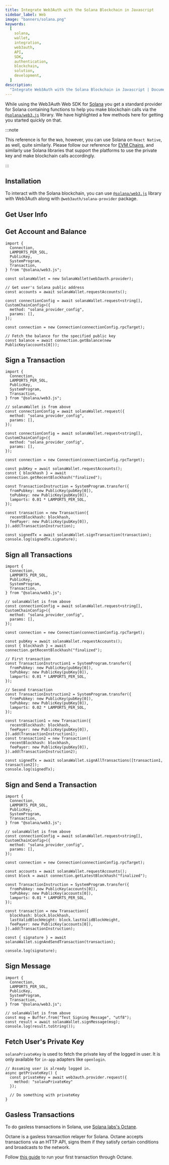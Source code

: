 ```yaml
---
title: Integrate Web3Auth with the Solana Blockchain in Javascript
sidebar_label: Web
image: "banners/solana.png"
keywords:
  [
    solana,
    wallet,
    integration,
    web3auth,
    API,
    SDK,
    authentication,
    blockchain,
    solution,
    development,
  ]
description:
  "Integrate Web3Auth with the Solana Blockchain in Javascript | Documentation - Web3Auth"
---
```



While using the Web3Auth Web SDK for [Solana](https://solana.com/) you get a standard provider for
Solana containing functions to help you make blockchain calls via the
[`@solana/web3.js`](https://solana-labs.github.io/solana-web3.js/) library. We have highlighted a
few methods here for getting you started quickly on that.

:::note

This reference is for the `Web`, however, you can use Solana on `React Native`, as well, quite
similarly. Please follow our reference for [EVM Chains](/connect-blockchain/evm/), and similarly use
Solana libraries that support the platforms to use the private key and make blockchain calls
accordingly.

:::

## Installation

To interact with the Solana blockchain, you can use
[`@solana/web3.js`](https://solana-labs.github.io/solana-web3.js/) library with Web3Auth along with
`@web3auth/solana-provider` package.

<SolanaProviderSetup />

## Get User Info

<GetUserInfoSnippet />

## Get Account and Balance

```tsx
import {
  Connection,
  LAMPORTS_PER_SOL,
  PublicKey,
  SystemProgram,
  Transaction,
} from "@solana/web3.js";

const solanaWallet = new SolanaWallet(web3auth.provider);

// Get user's Solana public address
const accounts = await solanaWallet.requestAccounts();

const connectionConfig = await solanaWallet.request<string[], CustomChainConfig>({
  method: "solana_provider_config",
  params: [],
});

const connection = new Connection(connectionConfig.rpcTarget);

// Fetch the balance for the specified public key
const balance = await connection.getBalance(new PublicKey(accounts[0]));
```

## Sign a Transaction

```tsx
import {
  Connection,
  LAMPORTS_PER_SOL,
  PublicKey,
  SystemProgram,
  Transaction,
} from "@solana/web3.js";

// solanaWallet is from above
const connectionConfig = await solanaWallet.request({
  method: "solana_provider_config",
  params: [],
});

const connectionConfig = await solanaWallet.request<string[], CustomChainConfig>({
  method: "solana_provider_config",
  params: [],
});

const connection = new Connection(connectionConfig.rpcTarget);

const pubKey = await solanaWallet.requestAccounts();
const { blockhash } = await connection.getRecentBlockhash("finalized");

const TransactionInstruction = SystemProgram.transfer({
  fromPubkey: new PublicKey(pubKey[0]),
  toPubkey: new PublicKey(pubKey[0]),
  lamports: 0.01 * LAMPORTS_PER_SOL,
});

const transaction = new Transaction({
  recentBlockhash: blockhash,
  feePayer: new PublicKey(pubKey[0]),
}).add(TransactionInstruction);

const signedTx = await solanaWallet.signTransaction(transaction);
console.log(signedTx.signature);
```

## Sign all Transactions

```tsx
import {
  Connection,
  LAMPORTS_PER_SOL,
  PublicKey,
  SystemProgram,
  Transaction,
} from "@solana/web3.js";

// solanaWallet is from above
const connectionConfig = await solanaWallet.request<string[], CustomChainConfig>({
  method: "solana_provider_config",
  params: [],
});

const connection = new Connection(connectionConfig.rpcTarget);

const pubKey = await solanaWallet.requestAccounts();
const { blockhash } = await connection.getRecentBlockhash("finalized");

// First transaction
const TransactionInstruction1 = SystemProgram.transfer({
  fromPubkey: new PublicKey(pubKey[0]),
  toPubkey: new PublicKey(pubKey[0]),
  lamports: 0.01 * LAMPORTS_PER_SOL,
});

// Second transaction
const TransactionInstruction2 = SystemProgram.transfer({
  fromPubkey: new PublicKey(pubKey[0]),
  toPubkey: new PublicKey(pubKey[0]),
  lamports: 0.02 * LAMPORTS_PER_SOL,
});

const transaction1 = new Transaction({
  recentBlockhash: blockhash,
  feePayer: new PublicKey(pubKey[0]),
}).add(TransactionInstruction1);
const transaction2 = new Transaction({
  recentBlockhash: blockhash,
  feePayer: new PublicKey(pubKey[0]),
}).add(TransactionInstruction2);

const signedTx = await solanaWallet.signAllTransactions([transaction1, transaction2]);
console.log(signedTx);
```

## Sign and Send a Transaction

```tsx
import {
  Connection,
  LAMPORTS_PER_SOL,
  PublicKey,
  SystemProgram,
  Transaction,
} from "@solana/web3.js";

// solanaWallet is from above
const connectionConfig = await solanaWallet.request<string[], CustomChainConfig>({
  method: "solana_provider_config",
  params: [],
});

const connection = new Connection(connectionConfig.rpcTarget);

const accounts = await solanaWallet.requestAccounts();
const block = await connection.getLatestBlockhash("finalized");

const TransactionInstruction = SystemProgram.transfer({
  fromPubkey: new PublicKey(accounts[0]),
  toPubkey: new PublicKey(accounts[0]),
  lamports: 0.01 * LAMPORTS_PER_SOL,
});

const transaction = new Transaction({
  blockhash: block.blockhash,
  lastValidBlockHeight: block.lastValidBlockHeight,
  feePayer: new PublicKey(accounts[0]),
}).add(TransactionInstruction);

const { signature } = await solanaWallet.signAndSendTransaction(transaction);

console.log(signature);
```

## Sign Message

```tsx
import {
  Connection,
  LAMPORTS_PER_SOL,
  PublicKey,
  SystemProgram,
  Transaction,
} from "@solana/web3.js";

// solanaWallet is from above
const msg = Buffer.from("Test Signing Message", "utf8");
const result = await solanaWallet.signMessage(msg);
console.log(result.toString());
```

## Fetch User's Private Key

`solanaPrivateKey` is used to fetch the private key of the logged in user. It is only available for
`in-app` adapters like `openlogin`.

```tsx
// Assuming user is already logged in.
async getPrivateKey() {
  const privateKey = await web3auth.provider.request({
    method: "solanaPrivateKey"
  });

  // Do something with privateKey
}
```

## Gasless Transactions

To do gasless transactions in Solana, use
[Solana labs's Octane](https://github.com/solana-labs/octane).

Octane is a gasless transaction relayer for Solana. Octane accepts transactions via an HTTP API,
signs them if they satisfy certain conditions and broadcasts to the network.

Follow [this guide](https://github.com/solana-labs/octane/blob/master/docs/example-integration.md)
to run your first transaction through Octane.
